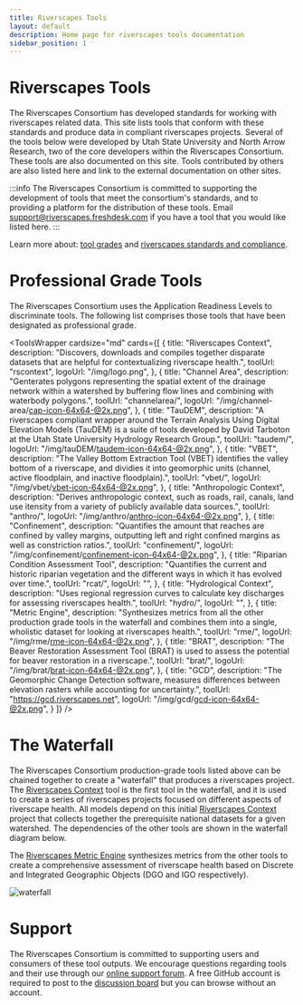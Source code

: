 ```yaml
---
title: Riverscapes Tools
layout: default
description: Home page for riverscapes tools documentation
sidebar_position: 1
---
```


# Riverscapes Tools

The Riverscapes Consortium has developed standards for working with riverscapes related data. This site lists tools that conform with these standards and produce data in compliant riverscapes projects. Several of the tools below were developed by Utah State University and North Arrow Research, two of the core developers within the Riverscapes Consortium. These tools are also documented on this site. Tools contributed by others are also listed here and link to the external documentation on other sites.

:::info
The Riverscapes Consortium is committed to supporting the development of tools that meet the consortium's standards, and to providing a platform for the distribution of these tools. Email support@riverscapes.freshdesk.com if you have a tool that you would like listed here.
:::

Learn more about: [tool grades](https://docs.riverscapes.net/standards/toolStandards/) and [riverscapes standards and compliance](https://docs.riverscapes.net/standards/).

# Professional Grade Tools

The Riverscapes Consortium uses the Application Readiness Levels to discriminate tools. The following list comprises those tools that have been designated as professional grade.

<ToolsWrapper
  cardsize="md"
  cards={[
    { title: "Riverscapes Context",
      description: "Discovers, downloads and compiles together disparate datasets that are helpful for contextualizing riverscape health.",
      toolUrl: "rscontext",
      logoUrl: "/img/logo.png",
    },
    {
      title: "Channel Area",
      description:
        "Genterates polygons representing the spatial extent of the drainage network within a watershed by buffering flow lines and combining with waterbody polygons.",
      toolUrl: "channelarea/",
      logoUrl: "/img/channel-area/cap-icon-64x64-@2x.png",
    },
    {
      title: "TauDEM",
      description:
        "A riverscapes compliant wrapper around the Terrain Analysis Using Digital Elevation Models (TauDEM) is a suite of tools developed by David Tarboton at the Utah State University Hydrology Research Group.",
      toolUrl: "taudem/",
      logoUrl: "/img/tauDEM/taudem-icon-64x64-@2x.png",
    },
    {
      title: "VBET",
      description:
        "The Valley Bottom Extraction Tool (VBET) identifies the valley bottom of a riverscape, and dividies it into geomorphic units (channel, active floodplain, and inactive floodplain).",
      toolUrl: "vbet/",
      logoUrl: "/img/vbet/vbet-icon-64x64-@2x.png",
    },
    {
      title: "Anthropologic Context",
      description: "Derives anthropologic context, such as roads, rail, canals, land use itensity from a variety of publicly available data sources.",
      toolUrl: "anthro/",
      logoUrl: "/img/anthro/anthro-icon-64x64-@2x.png",
    },
    {
      title: "Confinement",
      description:
        "Quantifies the amount that reaches are confined by valley margins, outputting left and right confined margins as well as constriction ratios.",
      toolUrl: "confinement/",
      logoUrl: "/img/confinement/confinement-icon-64x64-@2x.png",
    },
    {
      title: "Riparian Condition Assessment Tool",
      description: "Quantifies the current and historic riparian vegetation and the different ways in which it has evolved over time.",
      toolUrl: "rcat/",
      logoUrl: "",
    },
    {
      title: "Hydrological Context",
      description:
        "Uses regional regression curves to calculate key discharges for assessing riverscapes health.",
      toolUrl: "hydro/",
      logoUrl: "",
    },
    {
      title: "Metric Engine",
      description:
        "Synthesizes metrics from all the other production grade tools in the waterfall and combines them into a single, wholistic dataset for looking at riverscapes health.",
      toolUrl: "rme/",
      logoUrl: "/img/rme/rme-icon-64x64-@2x.png",
    },
    {
      title: "BRAT",
      description:
        "The Beaver Restoration Assessment Tool (BRAT) is used to assess the potential for beaver restoration in a riverscape.",
      toolUrl: "brat/",
      logoUrl: "/img/brat/brat-icon-64x64-@2x.png",
    },
    {
      title: "GCD",
      description:
        "The Geomorphic Change Detection software, measures differences between elevation rasters while accounting for uncertainty.",
      toolUrl: "https://gcd.riverscapes.net",
      logoUrl: "/img/gcd/gcd-icon-64x64-@2x.png",
    }
  ]}
/>

# The Waterfall

The Riverscapes Consortium production-grade tools listed above can be chained together to create a "waterfall" that produces a riverscapes project. The [Riverscapes Context](/rscontext) tool is the first tool in the waterfall, and it is used to create a series of riverscapes projects focused on different aspects of riverscape health. All models depend on this initial [Riverscapes Context](/rscontext) project that collects together the prerequisite national datasets for a given watershed. The dependencies of the other tools are shown in the waterfall diagram below.

The [Riverscapes Metric Engine](/rme) synthesizes metrics from the other tools to create a comprehensive assessment of riverscape health based on Discrete and Integrated Geographic Objects (DGO and IGO respectively).

![waterfall](https://docs.google.com/drawings/d/124W86S-fZ2D09I-u47-XKWab0_SKRCcoHO4DP2dv5TE/pub?w=887&h=782 "Flow chart illustrating the waterfall of tools starting from National and Public Datasets as source and ending at the Metric Engine")

# Support

The Riverscapes Consortium is committed to supporting users and consumers of these tool outputs. We encourage questions regarding tools and their use through our [online support forum](https://github.com/Riverscapes/riverscapes-tools/discussions). A free GitHub account is required to post to the [discussion board](https://github.com/Riverscapes/riverscapes-tools/discussions) but you can browse without an account.
